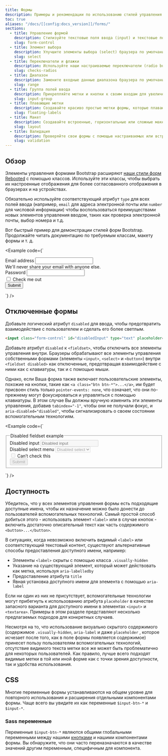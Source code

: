 ```yaml
---
title: Формы
description: Примеры и рекомендации по использованию стилей управления формами, параметров макета и настраиваемых компонентов для создания самых разных форм.
toc: true
aliases: "/docs/[[config:docs_version]]/forms/"
sections:
  - title: Управление формой
    description: Стилизуйте текстовые поля ввода (input) и текстовые поля (textarea) с поддержкой нескольких состояний.
    slug: form-control
  - title: Элемент выбора
    description: Улучшите элементы выбора (select) браузера по умолчанию с помощью настраиваемого начального внешнего вида.
    slug: select
  - title: Переключатели и флажки
    description: Используйте наши настраиваемые переключатели (radio buttons) и флажки (checkboxes) в формах для выбора параметров ввода.
    slug: checks-radios
  - title: Диапазон
    description: Замените входные данные диапазона браузера по умолчанию нашей собственной версией.
    slug: range
  - title: Группа полей ввода
    description: Прикрепляйте метки и кнопки к своим входам для увеличения семантической ценности.
    slug: input-group
  - title: Плавающие метки
    description: Создавайте красиво простые метки формы, которые плавают над полями ввода.
    slug: floating-labels
  - title: Макет
    description: Создавайте встроенные, горизонтальные или сложные макеты на основе сетки с Вашими формами.
    slug: layout
  - title: Валидация
    description: Проверяйте свои формы с помощью настраиваемых или встроенных методов и стилей проверки.
    slug: validation
---
```


## Обзор

Элементы управления формами Bootstrap расширяют [наши стили форм Rebooted]([[docsref:/content/reboot#forms]]) с помощью классов. Используйте эти классы, чтобы выбрать их настроенные отображения для более согласованного отображения в браузерах и на устройствах.

Обязательно используйте соответствующий атрибут `type` для всех полей ввода (например, `email` для адреса электронной почты или `number` для числовой информации) чтобы воспользоваться преимуществами новых элементов управления вводом, таких как проверка электронной почты, выбор номера и т.д.

Вот быстрый пример для демонстрации стилей форм Bootstrap. Продолжайте читать документацию по требуемым классам, макету формы и т. д.

<Example code={`<form>
    <div class="mb-3">
      <label for="exampleInputEmail1" class="form-label">Email address</label>
      <input type="email" class="form-control" id="exampleInputEmail1" aria-describedby="emailHelp">
      <div id="emailHelp" class="form-text">We'll never share your email with anyone else.</div>
    </div>
    <div class="mb-3">
      <label for="exampleInputPassword1" class="form-label">Password</label>
      <input type="password" class="form-control" id="exampleInputPassword1">
    </div>
    <div class="mb-3 form-check">
      <input type="checkbox" class="form-check-input" id="exampleCheck1">
      <label class="form-check-label" for="exampleCheck1">Check me out</label>
    </div>
    <button type="submit" class="btn btn-primary">Submit</button>
  </form>`} />

## Отключенные формы

Добавьте логический атрибут `disabled` для ввода, чтобы предотвратить взаимодействие с пользователем и сделать его более светлым.

```html
<input class="form-control" id="disabledInput" type="text" placeholder="Здесь отключен ввод..." disabled>
```

Добавьте атрибут `disabled` к `<fieldset>`, чтобы отключить все элементы управления внутри. Браузеры обрабатывают все элементы управления собственными формами (элементы `<input>`, `<select>` и `<button>`) внутри `<fieldset disabled>` как отключенные, предотвращая взаимодействие с ними как с клавиатуры, так и с помощью мыши.

Однако, если Ваша форма также включает пользовательские элементы, похожие на кнопки, такие как `<a class="btn btn-*">...</a>`, им будет присвоен стиль только `pointer-events: none`, что означает, что они по-прежнему могут фокусироваться и управляться с помощью клавиатуры. В этом случае Вы должны вручную изменить эти элементы управления, добавив `tabindex="-1"`, чтобы они не получали фокус, и `aria-disabled="disabled"`, чтобы сигнализировать о своем состоянии вспомогательным технологиям.

<Example code={`<form>
    <fieldset disabled>
      <legend>Disabled fieldset example</legend>
      <div class="mb-3">
        <label for="disabledTextInput" class="form-label">Disabled input</label>
        <input type="text" id="disabledTextInput" class="form-control" placeholder="Disabled input">
      </div>
      <div class="mb-3">
        <label for="disabledSelect" class="form-label">Disabled select menu</label>
        <select id="disabledSelect" class="form-select">
          <option>Disabled select</option>
        </select>
      </div>
      <div class="mb-3">
        <div class="form-check">
          <input class="form-check-input" type="checkbox" id="disabledFieldsetCheck" disabled>
          <label class="form-check-label" for="disabledFieldsetCheck">
            Can’t check this
          </label>
        </div>
      </div>
      <button type="submit" class="btn btn-primary">Submit</button>
    </fieldset>
  </form>`} />

## Доступность

Убедитесь, что у всех элементов управления формы есть подходящие доступные имена, чтобы их назначение можно было донести до пользователей вспомогательных технологий. Самый простой способ добиться этого - использовать элемент `<label>` или в случае кнопок - включить достаточно описательный текст как часть содержимого `<button>...</button>`.

В ситуациях, когда невозможно включить видимый `<label>` или соответствующий текстовый контент, существуют альтернативные способы предоставления доступного имени, например:

- Элементы `<label>` скрыты с помощью класса `.visually-hidden`
- Указание на существующий элемент, который может действовать как метка, используя `aria-labelledby`
- Предоставление атрибута `title`
- Явная установка доступного имени для элемента с помощью `aria-label`

Если ни один из них не присутствует, вспомогательные технологии могут прибегнуть к использованию атрибута `placeholder` в качестве запасного варианта для доступного имени в элементах `<input>` и `<textarea>`. Примеры в этом разделе представляют несколько предлагаемых подходов для конкретных случаев.

Несмотря на то, что использование визуально скрытого содержимого (содержимое `.visually-hidden`, `aria-label` и даже `placeholder` , которое исчезает после того, как в поле формы появляется содержимое) принесет пользу пользователям вспомогательных технологий, отсутствие видимого текста метки все же может быть проблематично для некоторых пользователей. Как правило, лучше всего подходят видимые метки в той или иной форме как с точки зрения доступности, так и удобства использования.

## CSS

Многие переменные формы устанавливаются на общем уровне для повторного использования и расширения отдельными компонентами формы. Чаще всего вы увидите их как переменные `$input-btn-*` и `$input-*`.

### Sass переменные

Переменные `$input-btn-*` являются общими глобальными переменными между нашими [кнопками]([[docsref:/components/buttons]]) и нашими компонентами формы. Вы обнаружите, что они часто переназначаются в качестве значений другим переменным, специфичным для компонента.

<ScssDocs name="input-btn-variables" file="scss/_variables.scss" />
